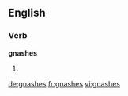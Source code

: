 ==English==
===Verb===
'''gnashes'''
# {{third-person singular of|[[gnash]]}}

[[de:gnashes]]
[[fr:gnashes]]
[[vi:gnashes]]